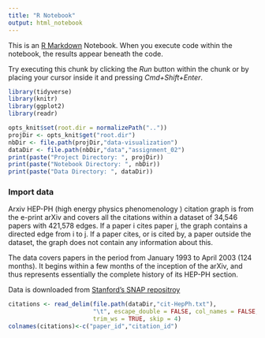 ```yaml
---
title: "R Notebook"
output: html_notebook
---
```


This is an [R Markdown](http://rmarkdown.rstudio.com) Notebook. When you execute code within the notebook, the results appear beneath the code. 

Try executing this chunk by clicking the *Run* button within the chunk or by placing your cursor inside it and pressing *Cmd+Shift+Enter*. 

```r
library(tidyverse)
library(knitr)
library(ggplot2)
library(readr)

opts_knit$set(root.dir = normalizePath(".."))
projDir <- opts_knit$get("root.dir")
nbDir <- file.path(projDir,"data-visualization")
dataDir <- file.path(nbDir,"data","assignment_02")
print(paste("Project Directory: ", projDir))
print(paste("Notebook Directory: ", nbDir))
print(paste("Data Directory: ", dataDir))
```

### Import data
Arxiv HEP-PH (high energy physics phenomenology ) citation graph is from the e-print arXiv and covers all the citations within a dataset of 34,546 papers with 421,578 edges. If a paper i cites paper j, the graph contains a directed edge from i to j. If a paper cites, or is cited by, a paper outside the dataset, the graph does not contain any information about this.

The data covers papers in the period from January 1993 to April 2003 (124 months). It begins within a few months of the inception of the arXiv, and thus represents essentially the complete history of its HEP-PH section.

Data is downloaded from [Stanford's SNAP repositroy](http://snap.stanford.edu/data/cit-HepPh.html)
```r
citations <- read_delim(file.path(dataDir,"cit-HepPh.txt"),
                        "\t", escape_double = FALSE, col_names = FALSE, 
                        trim_ws = TRUE, skip = 4)
colnames(citations)<-c("paper_id","citation_id")
```

